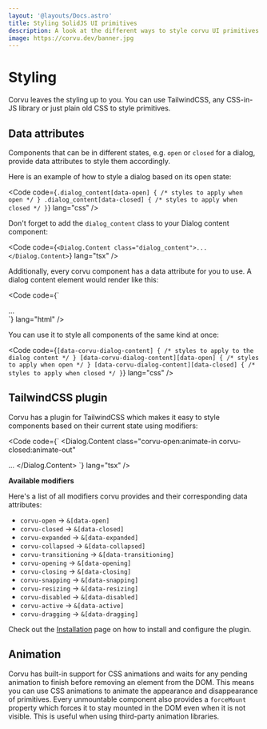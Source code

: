 ```yaml
---
layout: '@layouts/Docs.astro'
title: Styling SolidJS UI primitives
description: A look at the different ways to style corvu UI primitives for SolidJS.
image: https://corvu.dev/banner.jpg
---
```


# Styling

Corvu leaves the styling up to you. You can use TailwindCSS, any CSS-in-JS library or just plain old CSS to style primitives.

## Data attributes

Components that can be in different states, e.g. `open` or `closed` for a dialog, provide data attributes to style them accordingly.

Here is an example of how to style a dialog based on its open state:

<Code code={`
.dialog_content[data-open] {
  /* styles to apply when open */
}
.dialog_content[data-closed] {
  /* styles to apply when closed */
}
`} lang="css" />

Don't forget to add the `dialog_content` class to your Dialog content component:

<Code code={`
<Dialog.Content class="dialog_content">...</Dialog.Content>
`} lang="tsx" />

Additionally, every corvu component has a data attribute for you to use. A dialog content element would render like this:

<Code code={`
<div data-corvu-dialog-content data-open>...</div>
`} lang="html" />

You can use it to style all components of the same kind at once:

<Code code={`
[data-corvu-dialog-content] {
  /* styles to apply to the dialog content */
}
[data-corvu-dialog-content][data-open] {
  /* styles to apply when open */
}
[data-corvu-dialog-content][data-closed] {
  /* styles to apply when closed */
}
`} lang="css" />

## TailwindCSS plugin

Corvu has a plugin for TailwindCSS which makes it easy to style components based on their current state using modifiers:

<Code code={`
<Dialog.Content
  class="corvu-open:animate-in corvu-closed:animate-out"
>
  ...
</Dialog.Content>
`} lang="tsx" />

**Available modifiers**

Here's a list of all modifiers corvu provides and their corresponding data attributes:
- `corvu-open` -> `&[data-open]`
- `corvu-closed` -> `&[data-closed]`
- `corvu-expanded` -> `&[data-expanded]`
- `corvu-collapsed` -> `&[data-collapsed]`
- `corvu-transitioning` -> `&[data-transitioning]`
- `corvu-opening` -> `&[data-opening]`
- `corvu-closing` -> `&[data-closing]`
- `corvu-snapping` -> `&[data-snapping]`
- `corvu-resizing` -> `&[data-resizing]`
- `corvu-disabled` -> `&[data-disabled]`
- `corvu-active` -> `&[data-active]`
- `corvu-dragging` -> `&[data-dragging]`

Check out the [Installation](/docs/installation/#tailwindcss-plugin) page on how to install and configure the plugin.

## Animation
Corvu has built-in support for CSS animations and waits for any pending animation to finish before removing an element from the DOM. This means you can use CSS animations to animate the appearance and disappearance of primitives. Every unmountable component also provides a `forceMount` property which forces it to stay mounted in the DOM even when it is not visible. This is useful when using third-party animation libraries.
